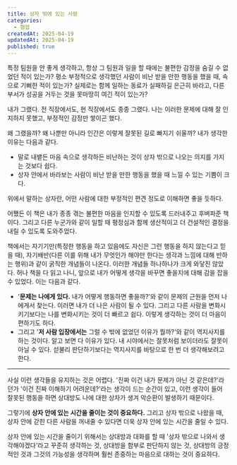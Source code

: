```yaml
---
title: 상자 밖에 있는 사람
categories:
  - 협업
createdAt: 2025-04-19
updatedAt: 2025-04-19
published: true
---
```


특정 팀원을 안 좋게 생각하고, 항상 그 팀원과 일을 할 때에는 불편한 감정을 숨길 수 없었던 적이 있는가? 평소 부정적으로 생각했던 사람이 비난 받을 만한 행동을 했을 때, 속으로 기뻐한 적이 있는가? 실제로는 함께 일하는 동료가 실패하길 은근히 바라고, 다른 부서가 성공을 거두는 것을 못마땅히 여긴 적이 있는가?

내가 그랬다. 전 직장에서도, 현 직장에서도 종종 그랬다. 나는 이러한 문제에 대해 잘 인지하지 못했고, 부정적인 감정만 쌓이곤 했다.

왜 그랬을까? 왜 나뿐만 아니라 인간은 이렇게 잘못된 길로 빠지기 쉬울까? 내가 생각한 이유는 다음과 같다.

- 말로 내뱉든 마음 속으로 생각하든 비난하는 것이 상자 밖으로 나오는 의지를 가지는 것보다 쉽다.
- 상자 안에서 바라보는 사람이 비난 받을 만한 행동을 했을 때 느낄 수 있는 기쁨이 크다.

위에서 말하는 상자란, 어떤 사람에 대한 부정적인 편견 정도로 이해하면 좋을 듯하다.

어쨌든 이 책은 내가 종종 겪는 불편한 마음을 인지할 수 있도록 드러내주고 후벼파준 책이다. 그리고 다른 누군가와 같이 일할 때 평정심과 함께 생산적이고 더 건설적인 결정을 내릴 수 있도록 도와주었다.

책에서는 자기기만(특정한 행동을 하고 있음에도 자신은 그런 행동을 하지 않는다고 믿을 때), 자기배반(다른 이를 위해 내가 무엇인가 해야만 한다는 생각과 느낌에 대해 반하는 행위)과 같이 굵직한 개념들이 나온다. 이러한 개념들 하나하나가 크게 와닿진 않았다. 허나 책을 다 읽고 나니, 앞으로 내가 어떻게 생각을 바꾸면 좋을지에 대해 감을 잡을 수 있었다. 이는 다음과 같다.

- '**문제는 나에게 있다.** 내가 어떻게 행동하면 좋을까?'와 같이 문제의 근원을 먼저 나에게서 찾는다. 이러면 내가 더 나은 사람이 될 수 있다. 그리고 다른 사람을 변화시키기보다는 나를 변화시키는 것이 더 빠르고 쉽다. 이렇게 생각하는 것이 더 마음이 편하기도 하다.
- 그리고 '**저 사람 입장에서는** 그럴 수 밖에 없었던 이유가 뭘까?'와 같이 역지사지를 하는 것이다. 알고 보면 다 이유가 있다. 내 시야에서는 잘못처럼 보이더라도 잘못이 아닐 수 있다. 섣불리 판단하기보다는 역지사지를 바탕으로 한 번 더 생각해보려고 한다.

---

사실 이런 생각들을 유지하는 것은 어렵다. '진짜 이건 내가 문제가 아닌 것 같은데?'라던가 '이건 진짜 이해하기 어려운데?'라는 생각이 드는 순간이 있고, 이런 생각이 들어 잘못된 행동을 하면 상대방도 나에 대한 상자가 생겨 악순환이 발생하기 때문이다.

그렇기에 **상자 안에 있는 시간을 줄이는 것이 중요하다.** 그리고 상자 밖으로 나왔을 때, 상자 안에 갇힌 다른 사람을 꺼내줄 수 있다면 더욱 상자 안에 있는 시간을 줄일 수 있다.

상자 안에 있는 시간을 줄이기 위해서는 상대방과 대화를 할 때 '상자 밖으로 나와서 생각해야겠다'라고 꾸준히 생각하는 것, 상대방을 함부로 판단하지 않는 것, 상대방의 긍정적인 것과 그것의 가능성을 생각하며 훨씬 존중하는 마음으로 대하는 것이 중요하다.
